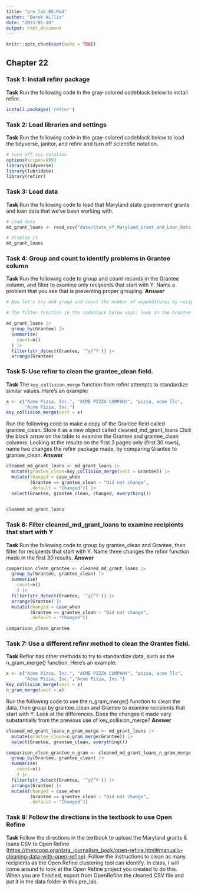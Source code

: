 ```yaml
---
title: "pre_lab_05.Rmd"
author: "Derek Willis"
date: "2023-01-10"
output: html_document
---
```


```r
knitr::opts_chunk$set(echo = TRUE)
```

## Chapter 22

### Task 1: Install refinr package

**Task** Run the following code in the gray-colored codeblock below to install refinr.

```r
install.packages('refinr')
```

### Task 2: Load libraries and settings

**Task** Run the following code in the gray-colored codeblock below to load the tidyverse, janitor, and refinr and turn off scientific notation.

```r
# turn off sci notation
options(scipen=999)
library(tidyverse)
library(lubridate)
library(refinr)
```

### Task 3: Load data

**Task** Run the following code to load that Maryland state government grants and loan data that we've been working with.

```r
# Load data
md_grant_loans <- read_csv("data/State_of_Maryland_Grant_and_Loan_Data__FY2009_to_FY2022.csv")

# Display it
md_grant_loans

```

### Task 4: Group and count to identify problems in Grantee column

**Task** Run the following code to group and count records in the Grantee column, and filter to examine only recipients that start with Y. Name a problem that you see that is preventing proper grouping. **Answer**

```r
# Now let's try and group and count the number of expenditures by recipient. To make it a bit more manageable, let's use another string function from `stringr` and filter for recipients that start with the uppercase "Y" or lowercase "y" using the function `str_detect()` with a regular expression.  

# The filter function in the codeblock below says: look in the Grantee column, and pluck out any value that starts with (the "^" symbol means "starts with") a lowercase "y" OR (the vertical "|", called a pipe, means OR) an uppercase "Y". 

md_grant_loans |>
  group_by(Grantee) |>
  summarise(
    count=n()
  ) |>
  filter(str_detect(Grantee, '^y|^Y')) |>
  arrange(Grantee)
```

### Task 5: Use refinr to clean the grantee_clean field.

**Task** The `key_collision_merge` function from refinr attempts to standardize similar values. Here's an example:

```r
x <- c("Acme Pizza, Inc.", "ACME PIZZA COMPANY", "pizza, acme llc",
       "Acme Pizza, Inc.")
key_collision_merge(vect = x)
```

Run the following code to make a copy of the Grantee field called grantee_clean. Store it as a new object called cleaned_md_grant_loans Click the black arrow on the table to examine the Grantee and grantee_clean columns. Looking at the results on the first 3 pages only (first 30 rows), name two changes the refinr package made, by comparing Grantee to grantee_clean. **Answer**

```r
cleaned_md_grant_loans <- md_grant_loans |>
  mutate(grantee_clean=key_collision_merge(vect = Grantee)) |>
  mutate(changed = case_when
         (Grantee == grantee_clean ~ "Did not change",
         .default = "Changed")) |>
  select(Grantee, grantee_clean, changed, everything())
  

cleaned_md_grant_loans
```

### Task 6: Filter cleaned_md_grant_loans to examine recipients that start with Y

**Task** Run the following code to group by grantee_clean and Grantee, then filter for recipients that start with Y. Name three changes the refinr function made in the first 30 results. **Answer**

```r
comparison_clean_grantee <- cleaned_md_grant_loans |>
  group_by(Grantee, grantee_clean) |>
  summarise(
    count=n()
    ) |>
  filter(str_detect(Grantee, '^y|^Y')) |>
  arrange(Grantee) |>
  mutate(changed = case_when
         (Grantee == grantee_clean ~ "Did not change",
         .default = "Changed"))

comparison_clean_grantee
```

### Task 7: Use a different refinr method to clean the Grantee field.

**Task** Refinr has other methods to try to standardize data, such as the n_gram_merge() function. Here's an example:

```r
x <- c("Acme Pizza, Inc.", "ACME PIZZA COMPANY", "pizza, acme llc",
       "Acme Pizza, Inc.","Acme Pizza, Inc.")
key_collision_merge(vect = x)
n_gram_merge(vect = x)
```

Run the following code to use the n_gram_merge() function to clean the data, then group by grantee_clean and Grantee to examine recipients that start with Y. Look at the differences. Does the changes it made vary substantially from the previous use of key_collision_merge? **Answer**

```r
cleaned_md_grant_loans_n_gram_merge <- md_grant_loans |>
  mutate(grantee_clean=n_gram_merge(Grantee)) |>
  select(Grantee, grantee_clean, everything())

comparison_clean_grantee_n_gram <- cleaned_md_grant_loans_n_gram_merge |>
  group_by(Grantee, grantee_clean) |>
  summarise(
    count=n()
    ) |>
  filter(str_detect(Grantee, '^y|^Y')) |>
  arrange(Grantee) |>
  mutate(changed = case_when
         (Grantee == grantee_clean ~ "Did not change",
         .default = "Changed"))
```

### Task 8: Follow the directions in the textbook to use Open Refine

**Task** Follow the directions in the textbook to upload the Maryland grants & loans CSV to Open Refine (<https://thescoop.org/data_journalism_book/open-refine.html#manually-cleaning-data-with-open-refine>). Follow the instructions to clean as many recipients as the Open Refine clustering tool can identify. In class, I will come around to look at the Open Refine project you created to do this. When you are finished, export from OpenRefine the cleaned CSV file and put it in the data folder in this pre_lab.
